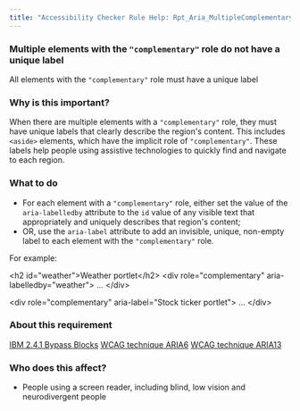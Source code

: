 ```yaml
---
title: "Accessibility Checker Rule Help: Rpt_Aria_MultipleComplementaryLandmarks_Implicit"
---
```


<div className="toolHelp">
<Row>
<Column colLg={16} colMd={8} colSm={4} className="toolHead">

### Multiple elements with the `"complementary"` role do not have a unique label

<div id="locLevel"></div>

All elements with the `"complementary"` role must have a unique label

</Column>
</Row>
<Row>
<Column colLg={11} colMd={5} colSm={4} className="toolMain">

### Why is this important?

When there are multiple elements with a `"complementary"` role, they must have unique labels that clearly describe the region's content. This includes `<aside>` elements, which have the implicit role of `"complementary"`. These labels help people using assistive technologies to quickly find and navigate to each region.

<div id="locSnippet"></div>

### What to do

* For each element with a `"complementary"` role, either set the value of the `aria-labelledby` attribute to the `id` value of any visible text that appropriately and uniquely describes that region's content;
* OR, use the `aria-label` attribute to add an invisible, unique, non-empty label to each element with the `"complementary"` role.

For example:

<CodeSnippet type="multi" light={true}>&lt;h2 id="weather"&gt;Weather portlet&lt;/h2&gt;
&lt;div role="complementary" aria-labelledby="weather"&gt;
   ...
&lt;/div&gt;
    
&lt;div role="complementary" aria-label="Stock ticker portlet"&gt;
   ...
&lt;/div&gt;</CodeSnippet>

</Column>
<Column colLg={5} colMd={3} colSm={4} className="toolLeft">

### About this requirement

[IBM 2.4.1 Bypass Blocks](https://www.ibm.com/able/requirements/requirements/#2_4_1)
[WCAG technique ARIA6](https://www.w3.org/WAI/WCAG21/Techniques/aria/ARIA6)
[WCAG technique ARIA13](https://www.w3.org/WAI/WCAG21/Techniques/aria/ARIA13)

### Who does this affect?

* People using a screen reader, including blind, low vision and neurodivergent people

</Column>
</Row>
</div>

